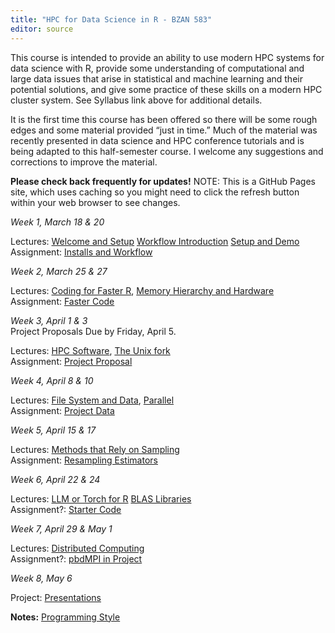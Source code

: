 ```yaml
---
title: "HPC for Data Science in R - BZAN 583"
editor: source
---
```


This course is intended to provide an ability to use modern HPC systems for data science with R, provide some understanding of computational and large data issues that arise in statistical and machine learning and their potential solutions, and give some practice of these skills on a modern HPC cluster system. See Syllabus link above for additional details.

It is the first time this course has been offered so there will be some rough edges and some material provided "just in time." Much of the material was recently presented in data science and HPC conference tutorials and is being adapted to this half-semester course. I welcome any suggestions and corrections to improve the material. 

**Please check back frequently for updates!** NOTE: This is a GitHub Pages site, which uses caching so you might need to click the refresh
button within your web browser to see changes.

::: {layout="[1,2]"}
*Week 1, March 18 & 20*

Lectures: [Welcome and Setup](materials/lectures/1-welcome)
[Workflow Introduction](materials/lectures/1a-workflow)
[Setup and Demo](materials/lectures/1b-setupdemo)  
Assignment: [Installs and Workflow](materials/assignment/1-workflow) 
<!--
workflow practice starts with faster examples and timing.
e.g. compare lapply sum, coulumnSums(), and tidyverse sum of taxi data subset
downloading packages practice, git and GitHub setup
-->

*Week 2, March 25 & 27*  

Lectures: [Coding for Faster R](materials/lectures/2-faster),
[Memory Hierarchy and Hardware](materials/lectures/2-hardware)\
Assignment: [Faster Code](materials/assignment/2-faster) 
<!-- double down on faster with memory hierarchy examples -->

*Week 3, April 1 & 3* \
Project Proposals Due by Friday, April 5.

Lectures: [HPC Software](materials/lectures/3-software), [The Unix fork](materials/lectures/3-fork)\
Assignment: [Project Proposal](materials/assignment/3-project) 
<!-- start library parallel FlexiBLAS & OpenBLAS -->

*Week 4, April 8 & 10*

Lectures: [File System and Data](materials/lectures/4-data), [Parallel](materials/lectures/4-parallel)\
Assignment: [Project Data](materials/assignment/4-data) 

*Week 5, April 15 & 17*

Lectures: [Methods that Rely on Sampling](materials/lectures/5-sampling)\
Assignment: [Resampling Estimators](materials/assignment/5-resampling)

*Week 6, April 22 & 24*

Lectures: [LLM or Torch for R](materials/lectures/6-nn) [BLAS Libraries](materials/lectures/5-blas)\
Assignment?: [Starter Code](materials/assignment/6-nn) 

*Week 7, April 29 & May 1*

Lectures: [Distributed Computing](materials/lectures/6-distributed)\
Assignment?: [pbdMPI in Project](materials/assignment/6-mpi) 
<!-- simple distributed (mapreduce & spmd MPI) and projects -->

*Week 8, May 6*

Project: [Presentations](materials/lectures/8-presentations)
:::

**Notes:** [Programming Style](style.qmd)
